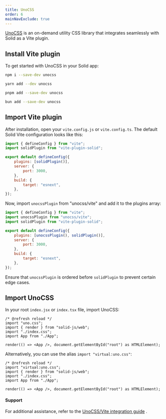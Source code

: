 ```yaml
---
title: UnoCSS
order: 6
mainNavExclude: true
---
```


[UnoCSS](https://unocss.dev/) is an on-demand utility CSS library that integrates seamlessly with Solid as a Vite plugin.

## Install Vite plugin

To get started with UnoCSS in your Solid app:

<TabsCodeBlocks>
<div id="npm">

```bash frame="none"
npm i --save-dev unocss
```

</div>
<div id="yarn">

```bash frame="none"
yarn add --dev unocss
```

</div>
<div id="pnpm">

```bash frame="none"
pnpm add --save-dev unocss
```

</div>
<div id="bun">

```bash frame="none"
bun add --save-dev unocss
```

</div>
</TabsCodeBlocks>

## Import Vite plugin

After installation, open your `vite.config.js` or `vite.config.ts`. The default Solid Vite configuration looks like this:

```jsx
import { defineConfig } from "vite";
import solidPlugin from "vite-plugin-solid";

export default defineConfig({
	plugins: [solidPlugin()],
	server: {
		port: 3000,
	},
	build: {
		target: "esnext",
	},
});
```

Now, import `unocssPlugin` from "unocss/vite" and add it to the plugins array:

```jsx
import { defineConfig } from "vite";
import unocssPlugin from "unocss/vite";
import solidPlugin from "vite-plugin-solid";

export default defineConfig({
	plugins: [unocssPlugin(), solidPlugin()],
	server: {
		port: 3000,
	},
	build: {
		target: "esnext",
	},
});
```

Ensure that `unocssPlugin` is ordered before `solidPlugin` to prevent certain edge cases.

## Import UnoCSS

In your root `index.jsx` or `index.tsx` file, import UnoCSS:

```tsx
/* @refresh reload */
import "uno.css";
import { render } from "solid-js/web";
import "./index.css";
import App from "./App";

render(() => <App />, document.getElementById("root") as HTMLElement);
```

Alternatively, you can use the alias `import "virtual:uno.css"`:

```tsx
/* @refresh reload */
import "virtual:uno.css";
import { render } from "solid-js/web";
import "./index.css";
import App from "./App";

render(() => <App />, document.getElementById("root") as HTMLElement);
```

#### Support

For additional assistance, refer to the [UnoCSS/Vite integration guide](https://unocss.dev/integrations/vite) .
